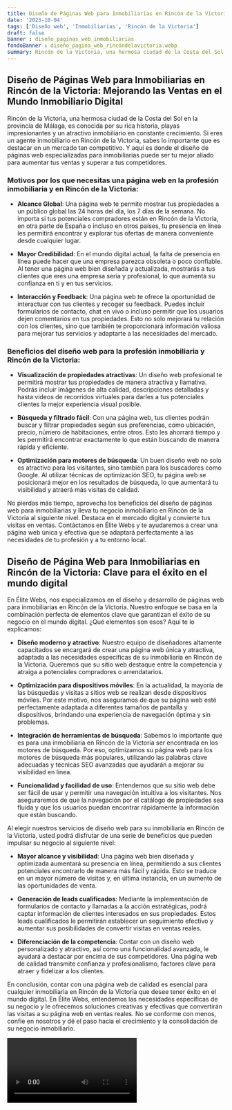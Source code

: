 ```yaml
---
title: Diseño de Páginas Web para Inmobiliarias en Rincón de la Victoria
date: '2023-10-04'
tags: ['Diseño web', 'Inmobiliarias', 'Rincón de la Victoria']
draft: false
banner : diseño_paginas_web_inmobiliarias
fondoBanner : diseño_pagina_web_rincóndelavictoria.webp
summary: Rincón de la Victoria, una hermosa ciudad de la Costa del Sol en la provincia de Málaga, es conocida por su rica historia, playas impresionantes y un atractivo inmobiliario en constante crecimiento. Si eres un agente inmobiliario en Rincón de la Victoria, sabes lo importante que es destacar en un mercado tan competitivo. Y aquí es donde el diseño de páginas web especializadas para inmobiliarias puede ser tu mejor aliado para aumentar tus ventas y superar a tus competidores.
---
```


## Diseño de Páginas Web para Inmobiliarias en Rincón de la Victoria: Mejorando las Ventas en el Mundo Inmobiliario Digital

Rincón de la Victoria, una hermosa ciudad de la Costa del Sol en la provincia de Málaga, es conocida por su rica historia, playas impresionantes y un atractivo inmobiliario en constante crecimiento. Si eres un agente inmobiliario en Rincón de la Victoria, sabes lo importante que es destacar en un mercado tan competitivo. Y aquí es donde el diseño de páginas web especializadas para inmobiliarias puede ser tu mejor aliado para aumentar tus ventas y superar a tus competidores.

### Motivos por los que necesitas una página web en la profesión inmobiliaria y en Rincón de la Victoria:

- **Alcance Global**: Una página web te permite mostrar tus propiedades a un público global las 24 horas del día, los 7 días de la semana. No importa si tus potenciales compradores están en Rincón de la Victoria, en otra parte de España o incluso en otros países, tu presencia en línea les permitirá encontrar y explorar tus ofertas de manera conveniente desde cualquier lugar.

- **Mayor Credibilidad**: En el mundo digital actual, la falta de presencia en línea puede hacer que una empresa parezca obsoleta o poco confiable. Al tener una página web bien diseñada y actualizada, mostrarás a tus clientes que eres una empresa seria y profesional, lo que aumenta su confianza en ti y en tus servicios.

- **Interacción y Feedback**: Una página web te ofrece la oportunidad de interactuar con tus clientes y recoger su feedback. Puedes incluir formularios de contacto, chat en vivo o incluso permitir que los usuarios dejen comentarios en tus propiedades. Esto no solo mejorará tu relación con los clientes, sino que también te proporcionará información valiosa para mejorar tus servicios y adaptarte a las necesidades del mercado.

### Beneficios del diseño web para la profesión inmobiliaria y Rincón de la Victoria:

- **Visualización de propiedades atractivas**: Un diseño web profesional te permitirá mostrar tus propiedades de manera atractiva y llamativa. Podrás incluir imágenes de alta calidad, descripciones detalladas y hasta videos de recorridos virtuales para darles a tus potenciales clientes la mejor experiencia visual posible.

- **Búsqueda y filtrado fácil**: Con una página web, tus clientes podrán buscar y filtrar propiedades según sus preferencias, como ubicación, precio, número de habitaciones, entre otros. Esto les ahorrará tiempo y les permitirá encontrar exactamente lo que están buscando de manera rápida y eficiente.

- **Optimización para motores de búsqueda**: Un buen diseño web no solo es atractivo para los visitantes, sino también para los buscadores como Google. Al utilizar técnicas de optimización SEO, tu página web se posicionará mejor en los resultados de búsqueda, lo que aumentará tu visibilidad y atraerá más visitas de calidad.

No pierdas más tiempo, aprovecha los beneficios del diseño de páginas web para inmobiliarias y lleva tu negocio inmobiliario en Rincón de la Victoria al siguiente nivel. Destaca en el mercado digital y convierte tus visitas en ventas. Contáctanos en Élite Webs y te ayudaremos a crear una página web única y efectiva que se adaptará perfectamente a las necesidades de tu profesión y a tu entorno local.

<GifSeo />

<Cta />

## Diseño de Página Web para Inmobiliarias en Rincón de la Victoria: Clave para el éxito en el mundo digital

En Élite Webs, nos especializamos en el diseño y desarrollo de páginas web para inmobiliarias en Rincón de la Victoria. Nuestro enfoque se basa en la combinación perfecta de elementos clave que garantizan el éxito de su negocio en el mundo digital. ¿Qué elementos son esos? Aquí te lo explicamos:

- **Diseño moderno y atractivo**: Nuestro equipo de diseñadores altamente capacitados se encargará de crear una página web única y atractiva, adaptada a las necesidades específicas de su inmobiliaria en Rincón de la Victoria. Queremos que su sitio web destaque entre la competencia y atraiga a potenciales compradores o arrendatarios.

- **Optimización para dispositivos móviles**: En la actualidad, la mayoría de las búsquedas y visitas a sitios web se realizan desde dispositivos móviles. Por este motivo, nos aseguramos de que su página web esté perfectamente adaptada a diferentes tamaños de pantalla y dispositivos, brindando una experiencia de navegación óptima y sin problemas.

- **Integración de herramientas de búsqueda**: Sabemos lo importante que es para una inmobiliaria en Rincón de la Victoria ser encontrada en los motores de búsqueda. Por eso, optimizamos su página web para los motores de búsqueda más populares, utilizando las palabras clave adecuadas y técnicas SEO avanzadas que ayudarán a mejorar su visibilidad en línea.

- **Funcionalidad y facilidad de uso**: Entendemos que su sitio web debe ser fácil de usar y permitir una navegación intuitiva a los visitantes. Nos aseguraremos de que la navegación por el catálogo de propiedades sea fluida y que los usuarios puedan encontrar rápidamente la información que están buscando.

Al elegir nuestros servicios de diseño web para su inmobiliaria en Rincón de la Victoria, usted podrá disfrutar de una serie de beneficios que pueden impulsar su negocio al siguiente nivel:

- **Mayor alcance y visibilidad**: Una página web bien diseñada y optimizada aumentará su presencia en línea, permitiendo a sus clientes potenciales encontrarlo de manera más fácil y rápida. Esto se traduce en un mayor número de visitas y, en última instancia, en un aumento de las oportunidades de venta.

- **Generación de leads cualificados**: Mediante la implementación de formularios de contacto y llamadas a la acción estratégicas, podrá captar información de clientes interesados en sus propiedades. Estos leads cualificados le permitirán establecer un seguimiento efectivo y aumentar sus posibilidades de convertir visitas en ventas reales.

- **Diferenciación de la competencia**: Contar con un diseño web personalizado y atractivo, así como una funcionalidad avanzada, le ayudará a destacar por encima de sus competidores. Una página web de calidad transmite confianza y profesionalismo, factores clave para atraer y fidelizar a los clientes.

En conclusión, contar con una página web de calidad es esencial para cualquier inmobiliaria en Rincón de la Victoria que desee tener éxito en el mundo digital. En Élite Webs, entendemos las necesidades específicas de su negocio y le ofrecemos soluciones creativas y efectivas que convertirán las visitas a su página web en ventas reales. No se conforme con menos, confíe en nosotros y dé el paso hacia el crecimiento y la consolidación de su negocio inmobiliario.

<Video />

<CtaBot job='Inmobiliarias' city='Rincón de la Victoria'/>

<Gmaps query='Rincón de la Victoria+españa+maps' />